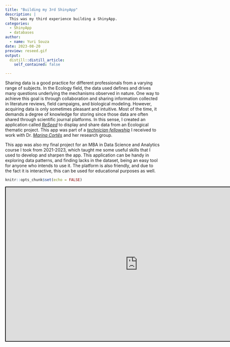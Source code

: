 ```yaml
---
title: "Building my 3rd ShinyApp"
description: |
  This was my third experience building a ShinyApp.
categories:
  - ShinyApp 
  - databases
author:
  - name: Yuri Souza
date: 2023-08-20
preview: reseed.gif
output:
  distill::distill_article:
    self_contained: false

---
```


Sharing data is a good practice for different professionals from a varying range of subjects. In the Ecology field, the data used defines and drives many questions underlying the mechanisms observed in nature. One way to achieve this goal is through collaboration and sharing information collected in literature reviews, field campaigns, and biological modeling. However, acquiring data is only sometimes pleasant and intuitive. Most of the time, it demands a degree of knowledge for storing since those data are often shared through scientific journal platforms. 
In this sense, I created an application called [*ReSeed*](https://souzayuri.shinyapps.io/reseedproject/) to display and share data from an Ecological thematic project. This app was part of a [*technician fellowship*](https://bv.fapesp.br/en/bolsas/197712/curatorship-processing-and-synthesis-of-seed-dispersal-traits-of-plants-and-animals-from-literature-/) I received to work with Dr. [*Marina Cortês*](https://marinaccortes.wixsite.com/marina) and her research group. 

This app was also my final project for an MBA in Data Science and Analytics course I took from 2021-2023, which taught me some useful skills that I used to develop and sharpen the app. This application can be handy in exploring data patterns, and finding lacks in the dataset, being an easy tool for anyone who intends to use it. The platform is also friendly, and due to the fact it is interactive, this can be used for educational purposes as well.


```r
knitr::opts_chunk$set(echo = FALSE)
```

<iframe src="https://souzayuri.shinyapps.io/reseedproject/"
        style="border: 2px solid black; width: 170%; height: 500px;"></iframe>


<!-- adding share buttons on the right side of the page -->
<!-- AddToAny BEGIN -->
<div class="a2a_kit a2a_kit_size_32 a2a_floating_style a2a_vertical_style" style="right:0px; top:150px; data-a2a-url="https://souzayuri.github.io/" data-a2a-title="Yuri Souza">
<a class="a2a_button_twitter"></a>
</div>
<script>
var a2a_config = a2a_config || {};
a2a_config.onclick = 1;
</script>
<script async src="https://static.addtoany.com/menu/page.js"></script>
<!-- AddToAny END -->